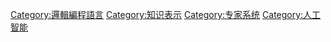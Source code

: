 [[Category:邏輯編程語言|Category:邏輯編程語言]]
[[Category:知识表示|Category:知识表示]]
[[Category:专家系统|Category:专家系统]]
[[Category:人工智能|Category:人工智能]]